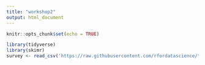 ```yaml
---
title: "workshop2"
output: html_document
---
```


```r
knitr::opts_chunk$set(echo = TRUE)
```


```r
library(tidyverse)
library(skimr)
survey <- read_csv('https://raw.githubusercontent.com/rfordatascience/tidytuesday/master/data/2021/2021-05-18/survey.csv')
```